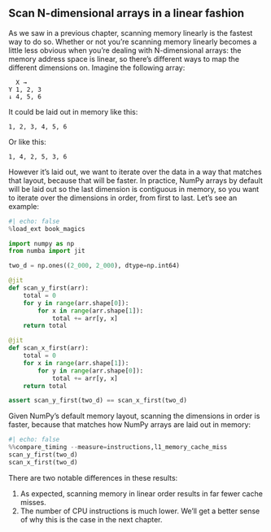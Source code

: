 ## Scan N-dimensional arrays in a linear fashion

As we saw in a previous chapter, scanning memory linearly is the fastest way to do so.
Whether or not you're scanning memory linearly becomes a little less obvious when you're dealing with N-dimensional arrays: the memory address space is linear, so there's different ways to map the different dimensions on.
Imagine the following array:

```
  X →
Y 1, 2, 3
↓ 4, 5, 6
```

It could be laid out in memory like this:

```
1, 2, 3, 4, 5, 6
```

Or like this:

```
1, 4, 2, 5, 3, 6
```

However it's laid out, we want to iterate over the data in a way that matches that layout, because that will be faster.
In practice, NumPy arrays by default will be laid out so the last dimension is contiguous in memory, so you want to iterate over the dimensions in order, from first to last.
Let's see an example:

```python
#| echo: false
%load_ext book_magics
```

```python
import numpy as np
from numba import jit

two_d = np.ones((2_000, 2_000), dtype=np.int64)

@jit
def scan_y_first(arr):
    total = 0
    for y in range(arr.shape[0]):
        for x in range(arr.shape[1]):
            total += arr[y, x]
    return total

@jit
def scan_x_first(arr):
    total = 0
    for x in range(arr.shape[1]):
        for y in range(arr.shape[0]):
            total += arr[y, x]
    return total

assert scan_y_first(two_d) == scan_x_first(two_d)
```

Given NumPy's default memory layout, scanning the dimensions in order is faster, because that matches how NumPy arrays are laid out in memory:

```python
#| echo: false
%%compare_timing --measure=instructions,l1_memory_cache_miss
scan_y_first(two_d)
scan_x_first(two_d)
```

There are two notable differences in these results:

1. As expected, scanning memory in linear order results in far fewer cache misses.
2. The number of CPU instructions is much lower.
   We'll get a better sense of why this is the case in the next chapter.

